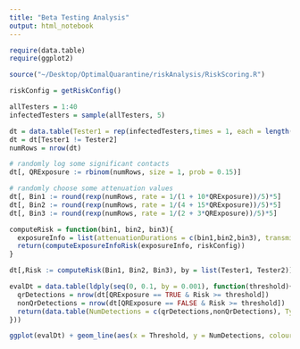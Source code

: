 ```yaml
---
title: "Beta Testing Analysis"
output: html_notebook
---
```



```r
require(data.table)
require(ggplot2)

source("~/Desktop/OptimalQuarantine/riskAnalysis/RiskScoring.R")
```


```r
riskConfig = getRiskConfig()

allTesters = 1:40
infectedTesters = sample(allTesters, 5)

dt = data.table(Tester1 = rep(infectedTesters,times = 1, each = length(allTesters)), Tester2 = rep(allTesters,times = length(infectedTesters)))
dt = dt[Tester1 != Tester2]
numRows = nrow(dt)

# randomly log some significant contacts
dt[, QRExposure := rbinom(numRows, size = 1, prob = 0.15)]

# randomly choose some attenuation values
dt[, Bin1 := round(rexp(numRows, rate = 1/(1 + 10*QRExposure))/5)*5]
dt[, Bin2 := round(rexp(numRows, rate = 1/(4 + 15*QRExposure))/5)*5]
dt[, Bin3 := round(rexp(numRows, rate = 1/(2 + 3*QRExposure))/5)*5]

computeRisk = function(bin1, bin2, bin3){
  exposureInfo = list(attenuationDurations = c(bin1,bin2,bin3), transmissionRiskLevel = 6, day = 0, ENVersion = "1.1")
  return(computeExposureInfoRisk(exposureInfo, riskConfig))
}

dt[,Risk := computeRisk(Bin1, Bin2, Bin3), by = list(Tester1, Tester2)]
```


```r
evalDt = data.table(ldply(seq(0, 0.1, by = 0.001), function(threshold){
  qrDetections = nrow(dt[QRExposure == TRUE & Risk >= threshold])
  nonQrDetections = nrow(dt[QRExposure == FALSE & Risk >= threshold])
  return(data.table(NumDetections = c(qrDetections,nonQrDetections), Type = c("QR Contact", "Non QR Contact"), Threshold = threshold))
}))

ggplot(evalDt) + geom_line(aes(x = Threshold, y = NumDetections, colour = Type))
```

